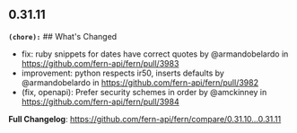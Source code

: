 ## 0.31.11
**`(chore):`** ## What's Changed
* fix: ruby snippets for dates have correct quotes by @armandobelardo in https://github.com/fern-api/fern/pull/3983
* improvement: python respects ir50, inserts defaults by @armandobelardo in https://github.com/fern-api/fern/pull/3982
* (fix, openapi): Prefer security schemes in order by @amckinney in https://github.com/fern-api/fern/pull/3984


**Full Changelog**: https://github.com/fern-api/fern/compare/0.31.10...0.31.11

